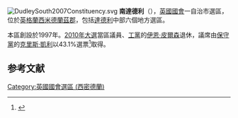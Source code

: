 [[File:DudleySouth2007Constituency.svg|right]]
'''南達德利'''（{{lang-en|Dudley South}}），[[英國|英國]][[英國國會|國會]]一自治市選區，位於[[英格蘭|英格蘭]][[西米德蘭茲郡|西米德蘭茲郡]]，包括[[達德利|達德利]]中部六個地方選區。

本區創設於1997年。[[2010年英國大選|2010年大選]]當區議員、[[工黨_(英國)|工黨]]的[[伊恩·皮爾森|伊恩·皮爾森]]退休，議席由[[保守黨_(英國)|保守黨]]的[[克里斯·凱利|克里斯·凱利]]以43.1%選票<ref name="2010election">{{cite news
|publisher=[[英國廣播公司|英國廣播公司]]
|date=2010年5月7日
|title=Election 2010/Constituency/Dudley South
|url=http://news.bbc.co.uk/2/shared/election2010/results/constituency/b44.stm
|accessdate=2010年10月23日
|archive-date=2010年5月10日
|archive-url=https://web.archive.org/web/20100510153615/http://news.bbc.co.uk/2/shared/election2010/results/constituency/b44.stm
|dead-url=no
}}</ref>取得。

==参考文献==
<div class="references-small">
<references></references>
</div>

{{DEFAULTSORT:Dudley South (UK Parliament constituency)}}
[[Category:英國國會選區_(西密德蘭)|Category:英國國會選區 (西密德蘭)]]
